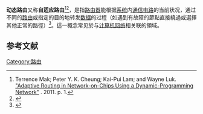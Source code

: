 '''动态路由'''又称'''自适应路由'''<ref>Terrence Mak; Peter Y. K. Cheung; Kai-Pui Lam; and Wayne Luk.
[http://www.doc.ic.ac.uk/~wl/papers/11/tie11tm.pdf "Adaptive Routing in Network-on-Chips Using a Dynamic-Programming Network"] {{Wayback|url=http://www.doc.ic.ac.uk/~wl/papers/11/tie11tm.pdf |date=20160303214944 }}.
2011.
{{Doi|10.1109/TIE.2010.2081953}}
p. 1.</ref><ref>
{{Cite journal|title=Dynamic Routing Balancing On InfiniBand Networks|url=http://journal.info.unlp.edu.ar/journal/journal23/papers/JCST-Jul08-8.pdf|last=Lugones|first=Diego|last2=Franco|first2=Daniel|journal=Journal of Computer Science and Technology|issue=2|year=2008|volume=8|archiveurl=https://web.archive.org/web/20150506055433/http://journal.info.unlp.edu.ar/journal/journal23/papers/JCST-Jul08-8.pdf|archivedate=6 May 2015|last3=Luque|first3=Emilio}}
</ref>，是指[[路由器|路由器]]能根据[[系统|系统]]内[[通信|通信]][[电路|电路]]的当前状况，通过不同的[[路由|路由]]或指定的目的地转发[[数据|数据]]的过程（如遇到有故障的節點直接繞過或選擇其他正常的路徑）<ref>{{Cite web|title=Definition of|url=https://www.pcmag.com/encyclopedia/term/42195/dynamic-routing|publisher=PC|access-date=2021-03-20|archive-date=2019-02-20|archive-url=https://web.archive.org/web/20190220181718/https://www.pcmag.com/encyclopedia/term/42195/dynamic-routing|dead-url=no}}</ref>。這一概念常见於与[[计算机网络|计算机网络]]相关联的領域。

==参考文献==
{{reflist}}

[[Category:路由|Category:路由]]
